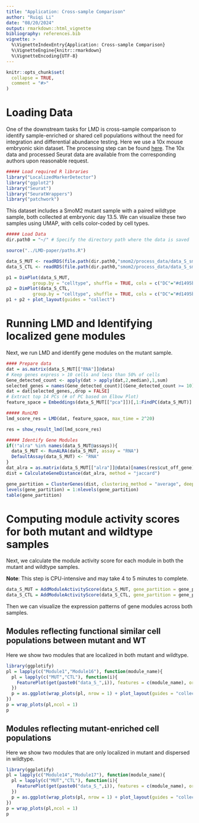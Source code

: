 ```yaml
---
title: "Application: Cross-sample Comparison"
author: "Ruiqi Li"
date: "08/20/2024"
output: rmarkdown::html_vignette
bibliography: references.bib
vignette: >
  %\VignetteIndexEntry{Application: Cross-sample Comparison}
  %\VignetteEngine{knitr::rmarkdown}
  %\VignetteEncoding{UTF-8}
---
```


```r
knitr::opts_chunk$set(
  collapse = TRUE,
  comment = "#>"
)
```

# Loading Data
One of the downstream tasks for LMD is cross-sample comparison to identify sample-enriched or shared cell populations without the need for integration and differential abundance testing. Here we use a 10x mouse embryonic skin dataset. The processing step can be found [here](https://github.com/ruiqi0130/LocalizedMarkerDetector/blob/main/LMD-paper/analysis/mouse_smoM2_example_process_from_10x.R). The 10x data and processed Seurat data are available from the corresponding authors upon reasonable request.

```r
##### Load required R libraries
library("LocalizedMarkerDetector")
library("ggplot2")
library("Seurat")
library("SeuratWrappers")
library("patchwork")
```

This dataset includes a SmoM2 mutant sample with a paired wildtype sample, both collected at embryonic day 13.5. We can visualize these two samples using UMAP, with cells color-coded by cell types.
```r
##### Load Data
dir.path0 = "~/" # Specify the directory path where the data is saved
```
```r
source("../LMD-paper/paths.R")
```
```r
data_S_MUT <- readRDS(file.path(dir.path0,"smom2/process_data/data_S_smom2_dermal_E13.5_MUT.rds"))
data_S_CTL <- readRDS(file.path(dir.path0,"smom2/process_data/data_S_smom2_dermal_E13.5_CTL.rds"))

p1 = DimPlot(data_S_MUT, 
          group.by = "celltype", shuffle = TRUE, cols = c("DC"="#d1495b", "UD" = "#edae49", "LD" = "#d3d3d3")) + ggtitle("Mutant") & NoAxes()
p2 = DimPlot(data_S_CTL, 
          group.by = "celltype", shuffle = TRUE, cols = c("DC"="#d1495b", "UD" = "#edae49", "LD" = "#d3d3d3")) + ggtitle("Wildtype") & NoAxes()
p1 + p2 + plot_layout(guides = "collect")
```

# Running LMD and Identifying localized gene modules

Next, we run LMD and identify gene modules on the mutant sample.
```r
#### Prepare data
dat = as.matrix(data_S_MUT[["RNA"]]@data)
# Keep genes express > 10 cells and less than 50% of cells
Gene_detected_count <- apply(dat > apply(dat,2,median),1,sum)
selected_genes = names(Gene_detected_count)[(Gene_detected_count >= 10) & (Gene_detected_count <= ncol(dat) * 0.5)]
dat = dat[selected_genes,,drop = FALSE]
# Extract top 14 PCs (# of PC based on Elbow Plot)
feature_space = Embeddings(data_S_MUT[["pca"]])[,1:FindPC(data_S_MUT)]
```
```r
##### RunLMD
lmd_score_res = LMD(dat, feature_space, max_time = 2^20)

res = show_result_lmd(lmd_score_res)
```
```r
##### Identify Gene Modules
if(!"alra" %in% names(data_S_MUT@assays)){
  data_S_MUT <- RunALRA(data_S_MUT, assay = "RNA")
  DefaultAssay(data_S_MUT) <- "RNA"
}
dat_alra = as.matrix(data_S_MUT[["alra"]]@data)[names(res$cut_off_gene),]
dist = CalculateGeneDistance(dat_alra, method = "jaccard")

gene_partition = ClusterGenes(dist, clustering_method = "average", deepSplit = 2)
levels(gene_partition) = 1:nlevels(gene_partition)
table(gene_partition)
```

# Computing module activity scores for both mutant and wildtype samples

Next, we calculate the module activity score for each module in both the mutant and wildtype samples.

**Note**: This step is CPU-intensive and may take 4 to 5 minutes to complete. 

```r
data_S_MUT = AddModuleActivityScore(data_S_MUT, gene_partition = gene_partition)
data_S_CTL = AddModuleActivityScore(data_S_CTL, gene_partition = gene_partition)
```

Then we can visualize the expression patterns of gene modules across both samples.

## Modules reflecting functional similar cell populations between mutant and WT

Here we show two modules that are localized in both mutant and wildtype. 

```r
library(ggplotify)
pl = lapply(c("Module1","Module16"), function(module_name){
  pl = lapply(c("MUT","CTL"), function(i){
    FeaturePlot(get(paste0("data_S_",i)), features = c(module_name), order = TRUE) + scale_color_gradient(low = "lightgrey", high = "blue", limits = c(0,1)) + ggtitle(i) & labs(color = "ModuleScore") & NoAxes()
  })
  p = as.ggplot(wrap_plots(pl, nrow = 1) + plot_layout(guides = "collect") + plot_annotation(title = module_name))
})
p = wrap_plots(pl,ncol = 1)
p
```

## Modules reflecting mutant-enriched cell populations

Here we show two modules that are only localized in mutant and dispersed in wildtype.

```r
library(ggplotify)
pl = lapply(c("Module14","Module17"), function(module_name){
  pl = lapply(c("MUT","CTL"), function(i){
    FeaturePlot(get(paste0("data_S_",i)), features = c(module_name), order = TRUE) + scale_color_gradient(low = "lightgrey", high = "blue", limits = c(0,1)) + ggtitle(i) & labs(color = "ModuleScore") & NoAxes()
  })
  p = as.ggplot(wrap_plots(pl, nrow = 1) + plot_layout(guides = "collect") + plot_annotation(title = module_name))
})
p = wrap_plots(pl,ncol = 1)
p
```

